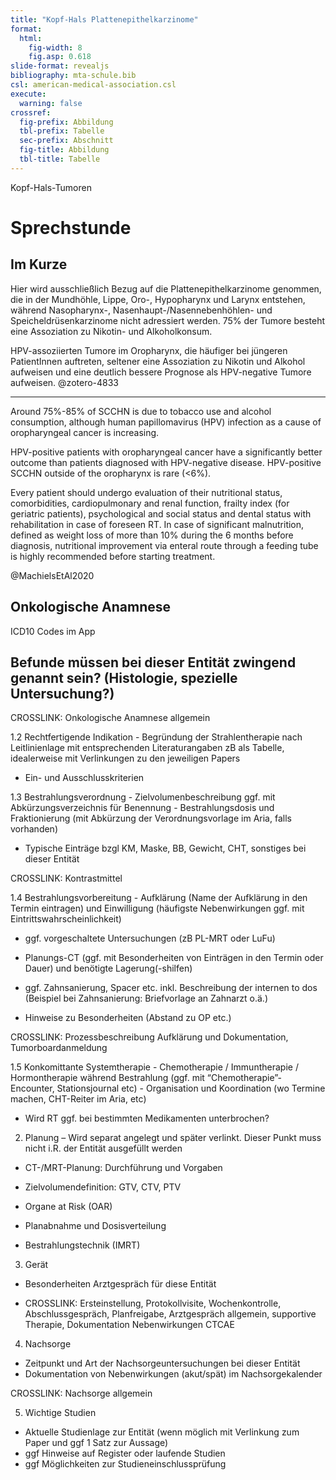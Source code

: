 ```yaml
---
title: "Kopf-Hals Plattenepithelkarzinome"
format: 
  html: 
    fig-width: 8
    fig.asp: 0.618
slide-format: revealjs
bibliography: mta-schule.bib
csl: american-medical-association.csl
execute:
  warning: false
crossref: 
  fig-prefix: Abbildung
  tbl-prefix: Tabelle
  sec-prefix: Abschnitt
  fig-title: Abbildung
  tbl-title: Tabelle
---
```


Kopf-Hals-Tumoren 

# Sprechstunde

## Im Kurze

Hier wird ausschließlich Bezug auf die Plattenepithelkarzinome genommen, die in der Mundhöhle, Lippe, Oro-, Hypopharynx und Larynx entstehen, während Nasopharynx-, Nasenhaupt-/Nasennebenhöhlen- und Speicheldrüsenkarzinome nicht adressiert werden. 75% der Tumore besteht eine Assoziation zu Nikotin- und Alkoholkonsum. 

HPV-assoziierten Tumore im Oropharynx, die häufiger bei jüngeren PatientInnen auftreten, seltener eine Assoziation zu Nikotin und Alkohol aufweisen und eine deutlich bessere Prognose als HPV-negative Tumore aufweisen. @zotero-4833

--- 

Around 75%-85% of SCCHN is due to tobacco use and alcohol consumption, although human papillomavirus (HPV) infection as a cause of oropharyngeal cancer is increasing.

HPV-positive patients with oropharyngeal cancer have a significantly better outcome than patients diagnosed with HPV-negative disease. HPV-positive SCCHN outside of the oropharynx is rare (<6%). 

Every patient should undergo evaluation of their nutritional status, comorbidities, cardiopulmonary and renal function, frailty index (for geriatric patients), psychological and social status and dental status with rehabilitation in case of foreseen RT. In case of significant malnutrition, defined as weight loss of more than 10% during the 6 months before diagnosis, nutritional improvement via enteral route through a feeding tube is highly recommended before starting treatment. 

@MachielsEtAl2020


## Onkologische Anamnese 
ICD10 Codes im App 

## Befunde müssen bei dieser Entität zwingend genannt sein? (Histologie, spezielle Untersuchung?) 

CROSSLINK: Onkologische Anamnese allgemein 

1.2 Rechtfertigende Indikation 
- Begründung der Strahlentherapie nach Leitlinienlage mit entsprechenden Literaturangaben zB als Tabelle, idealerweise mit Verlinkungen zu den jeweiligen Papers 

- Ein- und Ausschlusskriterien 

1.3 Bestrahlungsverordnung 
- Zielvolumenbeschreibung ggf. mit Abkürzungsverzeichnis für Benennung 
- Bestrahlungsdosis und Fraktionierung (mit Abkürzung der Verordnungsvorlage im Aria, falls vorhanden) 

- Typische Einträge bzgl KM, Maske, BB, Gewicht, CHT, sonstiges bei dieser Entität 

CROSSLINK: Kontrastmittel 

1.4 Bestrahlungsvorbereitung 
- Aufklärung (Name der Aufklärung in den Termin eintragen) und Einwilligung (häufigste Nebenwirkungen ggf. mit Eintrittswahrscheinlichkeit) 

- ggf. vorgeschaltete Untersuchungen (zB PL-MRT oder LuFu) 
- Planungs-CT (ggf. mit Besonderheiten von Einträgen in den Termin oder Dauer) und benötigte Lagerung(-shilfen) 

-  ggf. Zahnsanierung, Spacer etc. inkl. Beschreibung der internen to dos (Beispiel bei Zahnsanierung: Briefvorlage an Zahnarzt o.ä.) 

- Hinweise zu Besonderheiten (Abstand zu OP etc.) 

CROSSLINK: Prozessbeschreibung Aufklärung und Dokumentation, Tumorboardanmeldung 

1.5 Konkomittante Systemtherapie 
- Chemotherapie / Immuntherapie / Hormontherapie während Bestrahlung (ggf. mit “Chemotherapie”-Encounter, Stationsjournal etc) 
- Organisation und Koordination (wo Termine machen, CHT-Reiter im Aria, etc) 

- Wird RT ggf. bei bestimmten Medikamenten unterbrochen?  

2. Planung – Wird separat angelegt und später verlinkt. Dieser Punkt muss nicht i.R. der Entität ausgefüllt werden  
- CT-/MRT-Planung: Durchführung und Vorgaben 
- Zielvolumendefinition: GTV, CTV, PTV 
- Organe at Risk (OAR) 
- Planabnahme und Dosisverteilung 

- Bestrahlungstechnik (IMRT) 

3. Gerät  
-  Besonderheiten Arztgespräch für diese Entität 

- CROSSLINK: Ersteinstellung, Protokollvisite, Wochenkontrolle, Abschlussgespräch, Planfreigabe, Arztgespräch allgemein, supportive Therapie, Dokumentation Nebenwirkungen CTCAE 

4. Nachsorge 
- Zeitpunkt und Art der Nachsorgeuntersuchungen bei dieser Entität 
- Dokumentation von Nebenwirkungen (akut/spät) im Nachsorgekalender 

CROSSLINK: Nachsorge allgemein 

5. Wichtige Studien 
- Aktuelle Studienlage zur Entität (wenn möglich mit Verlinkung zum Paper und ggf 1 Satz zur Aussage) 
- ggf Hinweise auf Register oder laufende Studien 
- ggf Möglichkeiten zur Studieneinschlussprüfung 